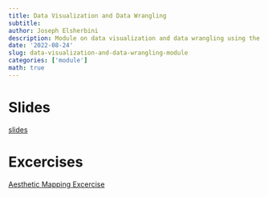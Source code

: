```yaml
---
title: Data Visualization and Data Wrangling
subtitle: 
author: Joseph Elsherbini
description: Module on data visualization and data wrangling using the tidyverse
date: '2022-08-24'
slug: data-visualization-and-data-wrangling-module
categories: ['module']
math: true
---
```



# Slides

[slides](/modules/slides-data-visualization-and-data-wrangling.html)

# Excercises

[Aesthetic Mapping Excercise](/exercises/2022-08-24-aesthetic-mapping-exercise.Rmd)
